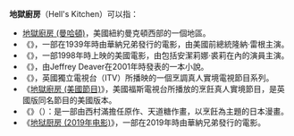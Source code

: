 {{noteTA
|1=zh-tw:曼哈頓; zh-cn:曼哈顿; zh-hk:曼克頓;
}}
'''地獄廚房'''（Hell's Kitchen）可以指：
*[[地獄廚房_(曼哈頓)|地獄廚房 (曼哈頓)]]，美國紐約曼克頓西部的一個地區。
*《{{link-en|地獄廚房 (1939年電影)|Hell's Kitchen (1939 film)}}》，一部在1939年時由華納兄弟發行的電影，由美國前總統隆納·雷根主演。
*《{{link-en|絕命捍衛戰|Hell's Kitchen (1998 film)}}》，一部1998年時上映的美國電影，由包括安潔莉娜·裘莉在內的演員主演。
*《{{link-en|地獄廚房 (小說)|Hell's Kitchen (novel)}}》，由Jeffrey Deaver在2001年時發表的一本小說。
*《{{link-en|地獄廚房 (英國電視節目)|Hell's Kitchen (UK TV series)}}》，英國獨立電視台（ITV）所播映的一個烹調真人實境電視節目系列。
*《[[地獄廚房_(美國節目)|地獄廚房 (美國節目)]]》，美國福斯電視台所播放的烹飪真人實境節目，是英國版同名節目的美國版本。
*《{{link-ja|地獄廚房 (漫畫)|ヘルズキッチン (漫画)}}》（{{lang|ja|ヘルズキッチン}}）：是一部由西村滿擔任原作、天道糖作畫，以烹飪為主題的日本漫畫。
*《[[地狱厨房_(2019年电影)|地狱厨房 (2019年电影)]]》，一部在2019年時由華納兄弟發行的電影。
{{disambig|Cat=四字消歧義}}